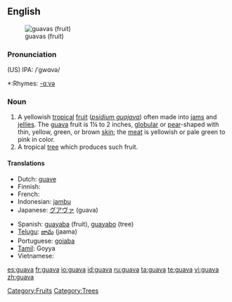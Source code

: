 {{wikipedia}}
==English==
[[Image:Psidium guajava fruit.jpg|thumb|guavas (fruit)]]

===Pronunciation===
(US) IPA: /ˈgwɑvə/
*:Rhymes: [[Rhymes:English:-ɑːvə|-ɑːvə]]

===Noun===
{{en-noun}}

# A yellowish [[tropical]] [[fruit]] (''[[psidium guajava]]'') often made into [[jam]]s and [[jelly|jellies]]. The [[guava]] fruit is 1¼ to 2 inches, [[globular]] or [[pear]]-shaped with thin, yellow, green, or brown [[skin]]; the [[meat]] is yellowish or pale green to pink in color.
# A tropical [[tree]] which produces such fruit.

====Translations====
{{top}}
* Dutch: [[guave]]
* Finnish: {{t-|fi|guava}}
* French: {{t+|fr|goyavier}}
* Indonesian: [[jambu]]
* Japanese: [[グアヴァ]] (guava)
{{mid}}
* Spanish: [[guayaba]] (fruit),  [[guayabo]] (tree)
* [[Telugu]]: [[జామ]] (jaama)
* Portuguese: [[goiaba]]
* [[Tamil]]: Goyya
* Vietnamese: {{t+|vi|ổi|xs=Vietnamese}}
{{bottom}}

[[Category:Fruits]]
[[Category:Trees]]

[[es:guava]]
[[fr:guava]]
[[io:guava]]
[[id:guava]]
[[ru:guava]]
[[ta:guava]]
[[te:guava]]
[[vi:guava]]
[[zh:guava]]
